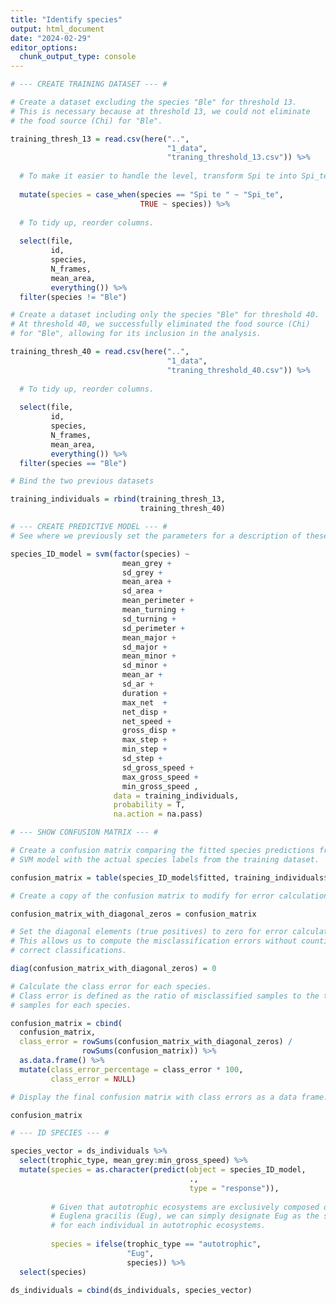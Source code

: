 ```yaml
---
title: "Identify species"
output: html_document
date: "2024-02-29"
editor_options: 
  chunk_output_type: console
---
```


```r

# --- CREATE TRAINING DATASET --- #

# Create a dataset excluding the species "Ble" for threshold 13. 
# This is necessary because at threshold 13, we could not eliminate 
# the food source (Chi) for "Ble".

training_thresh_13 = read.csv(here("..",
                                   "1_data",
                                   "traning_threshold_13.csv")) %>%
  
  # To make it easier to handle the level, transform Spi te into Spi_te. 
  
  mutate(species = case_when(species == "Spi te " ~ "Spi_te",
                             TRUE ~ species)) %>%
  
  # To tidy up, reorder columns.
  
  select(file,
         id,
         species,
         N_frames,
         mean_area,
         everything()) %>%
  filter(species != "Ble")

# Create a dataset including only the species "Ble" for threshold 40. 
# At threshold 40, we successfully eliminated the food source (Chi) 
# for "Ble", allowing for its inclusion in the analysis.

training_thresh_40 = read.csv(here("..",
                                   "1_data",
                                   "traning_threshold_40.csv")) %>%
  
  # To tidy up, reorder columns.
  
  select(file,
         id,
         species,
         N_frames,
         mean_area,
         everything()) %>%
  filter(species == "Ble")

# Bind the two previous datasets

training_individuals = rbind(training_thresh_13,
                             training_thresh_40)
```

```r

# --- CREATE PREDICTIVE MODEL --- #
# See where we previously set the parameters for a description of these variables. 

species_ID_model = svm(factor(species) ~
                         mean_grey +
                         sd_grey +
                         mean_area +
                         sd_area +
                         mean_perimeter +
                         mean_turning +
                         sd_turning +
                         sd_perimeter +
                         mean_major +
                         sd_major +
                         mean_minor +
                         sd_minor +
                         mean_ar +
                         sd_ar +
                         duration +
                         max_net  +
                         net_disp +
                         net_speed +
                         gross_disp +
                         max_step +
                         min_step +
                         sd_step +
                         sd_gross_speed +
                         max_gross_speed +
                         min_gross_speed ,
                       data = training_individuals,
                       probability = T,
                       na.action = na.pass)
```

```r

# --- SHOW CONFUSION MATRIX --- #

# Create a confusion matrix comparing the fitted species predictions from the 
# SVM model with the actual species labels from the training dataset.

confusion_matrix = table(species_ID_model$fitted, training_individuals$species)

# Create a copy of the confusion matrix to modify for error calculation.

confusion_matrix_with_diagonal_zeros = confusion_matrix

# Set the diagonal elements (true positives) to zero for error calculation.
# This allows us to compute the misclassification errors without counting the 
# correct classifications.

diag(confusion_matrix_with_diagonal_zeros) = 0 

# Calculate the class error for each species.
# Class error is defined as the ratio of misclassified samples to the total 
# samples for each species.

confusion_matrix = cbind(
  confusion_matrix,
  class_error = rowSums(confusion_matrix_with_diagonal_zeros) / 
                rowSums(confusion_matrix)) %>%
  as.data.frame() %>%
  mutate(class_error_percentage = class_error * 100,
         class_error = NULL)

# Display the final confusion matrix with class errors as a data frame.

confusion_matrix
```

```r

# --- ID SPECIES --- #

species_vector = ds_individuals %>%
  select(trophic_type, mean_grey:min_gross_speed) %>%
  mutate(species = as.character(predict(object = species_ID_model,
                                        .,
                                        type = "response")),
         
         # Given that autotrophic ecosystems are exclusively composed of 
         # Euglena gracilis (Eug), we can simply designate Eug as the species 
         # for each individual in autotrophic ecosystems.
         
         species = ifelse(trophic_type == "autotrophic",
                          "Eug",
                          species)) %>%
  select(species)

ds_individuals = cbind(ds_individuals, species_vector)
```

